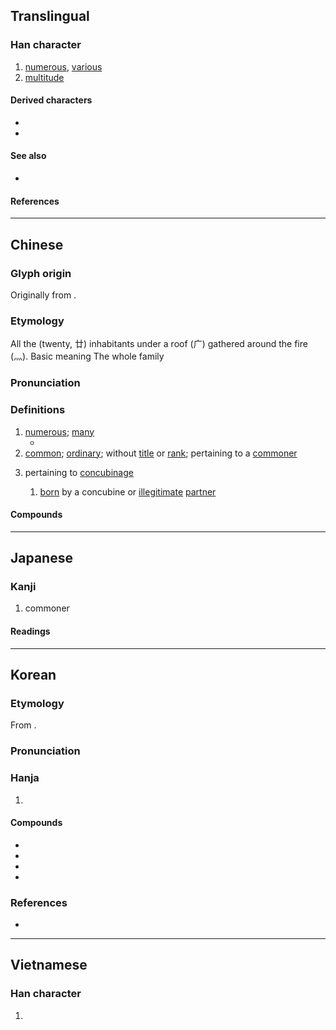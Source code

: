 {{also|庻}}
{{character info}}
{{character info|0x2F88D}}
==Translingual==

===Han character===
{{Han char|rn=53|rad=广|as=08|sn=11|four=00237|canj=ITF|ids=⿸广⿱廿灬}}

# [[numerous]], [[various]]
# [[multitude]]

====Derived characters====
* {{l|mul|[[𠌮]], [[嗻]], [[墌]], [[嫬]], [[𡻠]], [[𢠫]], [[摭]], [[㵂]], [[𤡍]], [[樜]], [[熫]], [[遮]], [[𤯋]], [[𤳌]], [[𧜥]], [[𤳐]], [[𥼌]], [[𦄝]], [[蟅]], [[謶]], [[蹠]], [[𪪩]], [[鏣]], [[𤳯]], [[䩾]], [[䭖]], [[𤳼]]}}
* {{l|mul|[[㫂]], [[𢋳]], [[𩔼]], [[鷓]]([[鹧]]), [[蔗]], [[䉀]], [[䗪]]}}

====See also====
* {{l|mul|[[度]], [[席]]}}

====References====
{{Han ref|kx=0347.200|dkj=09373|dj=0657.280|hdz=20886.150|uh=5EB6|ud=24246|bh=B166|bd=45414}}
{{Han ref|uh=2F88D}}

----

==Chinese==
{{zh-forms}}

===Glyph origin===
{{Han etym}}
Originally from {{Han compound|石|火|t1=stone; rock|t2=fire}}.

===Etymology===
{{rfe|zh|Related to [https://stedt.berkeley.edu/~stedt-cgi/rootcanal.pl/etymon/2316 STEDT #2316], PTB {{m|sit-pro|*s-(k/g)lak|t=to cook}}?}} 
All the (twenty, 廿) inhabitants under a roof (广) gathered around the fire (灬).
Basic meaning
The whole family

===Pronunciation===
{{zh-pron
|m=shù
|m-s=
|dg=
|c=syu3
|c-t=
|g=
|h=pfs=
|j=
|md=
|mn=qz:sìr/tw,xm:sù/zz:sì
|mn-t=
|w=
|x=
|mc=y
|oc=y
|cat=a
}}

===Definitions===
{{zh-hanzi}}

# [[numerous]]; [[many]]
#* {{zh-x|冉 ^有 曰：「既 庶 矣，又 何 加 焉？」曰：「富 之。」|Ran You said, "Since they are thus '''numerous''', what more shall be done for them?" "Enrich them," was the reply.|ref=Analects}}
# [[common]]; [[ordinary]]; without [[title]] or [[rank]]; pertaining to a [[commoner]]
#: {{zh-x|庶人|commoner}}
# {{lb|zh|chiefly|historical}} pertaining to [[concubinage]] {{gloss|a concept in the [[polygynous]] practices of traditional Chinese society}}
#: {{zh-ant|嫡}}
## {{q|especially}} [[born]] by a concubine or [[illegitimate]] [[partner]]

====Compounds====
{{zh-der|富庶|庶人|庶子|庶母|庶民|庶物|支庶|黎庶|庶幾|眾庶}}

----

==Japanese==
{{ja-kanji forms|庶|庻}}

===Kanji===
{{ja-kanji|grade=c|rs=广08}}

# commoner

====Readings====
{{ja-readings
|goon=しょ
|kanon=しょ
|kun=もろもろ-, こいねが-う, ちかい
|nanori=ちかし
}}

----

==Korean==

===Etymology===
From {{der|ko|ltc|-}} {{ltc-l|庶}}. {{hanja-sinjeung|셔|sye}}

===Pronunciation===
{{ko-hanja-pron|서|l=y}}

===Hanja===
{{ko-hanja-search}}
{{ko-hanja|여러|서}}

# {{hanja form of|서|[[numerous]]; [[many]]}}

====Compounds====
{{der-top|Compounds}}
* {{ko-l|서민|[[commoner]]s|庶民}}
* {{ko-l|서인|[[common]] [[people]]; [[commoner]]|庶人}}
* {{ko-l|서얼|[[son]] of a [[concubine]]|庶孼}}
* {{ko-l|서자|[[son]] of a [[concubine]]|庶子}}
{{der-bottom}}

===References===
* {{R:hanjadoc|3096}}

----

==Vietnamese==

===Han character===
{{vi-readings|rs=广08
|hanviet=thứ
|nom=thứ, thừa, xứa
}}

# {{rfdef|vi|sort=广08}}